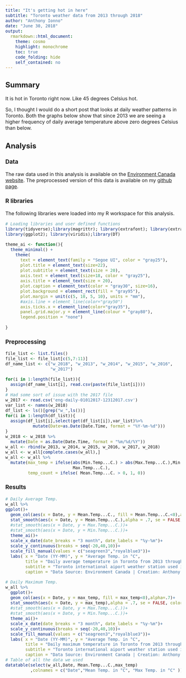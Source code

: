 ---
title: "It's getting hot in here"
subtitle: "Toronto weather data from 2013 through 2018"
author: "Anthony Ionno"
date: "June 30, 2018"
output:
  rmarkdown::html_document:
    theme: cosmo
    highlight: monochrome
    toc: true
    code_folding: hide
    self_contained: no
---
<style>
body {
    font-size: 16px;
}

</style>

## Summary 

It is hot in Toronto right now. Like 45 degrees Celsius hot. 

So, I thought I would do a short post that looks at daily weather patterns in Toronto. Both the graphs below show that since 2013 we are seeing a higher frequency of daily average temperature above zero degrees Celsius than below. 

## Analysis
### Data
The raw data used in this analysis is available on the [Environment Canada website](http://climate.weather.gc.ca/climate_data/daily_data_e.html?StationID=51459). The preprocessed version of this data is available on my [github page](https://github.com/ionnoant/2018-06-31_Toronto-weather-post). 

### R libraries
The following libraries were loaded into my R workspace for this analysis.
```{r,cache=TRUE,message=FALSE}
# Loading libraries and user defined functions
library(tidyverse);library(magrittr); library(extrafont); library(extrafontdb)
library(ggplot2); library(viridis);library(DT)

theme_ai <- function(){
  theme_minimal() +
    theme(
      text = element_text(family = "Segoe UI", color = "gray25"),
      plot.title = element_text(size=22),
      plot.subtitle = element_text(size = 20),
      axis.text = element_text(size=18, color = "gray25"),
      axis.title = element_text(size = 20),
      plot.caption = element_text(color = "gray30", size=16),
      plot.background = element_rect(fill = "gray95"),
      plot.margin = unit(c(5, 10, 5, 10), units = "mm"),
      #axis.line = element_line(color="gray50")
      axis.ticks.x = element_line(color="gray35"),
      panel.grid.major.y = element_line(colour = "gray80"),
      legend.position = "none")
  
}
```
### Preprocessing
```{r, cache=TRUE}
file_list <- list.files()
file_list <- file_list[c(5,7:11)]
df_name_list <- c("w_2018", "w_2013", "w_2014", "w_2015", "w_2016", 
                  "w_2017")

for(i in 1:length(file_list)){
  assign(df_name_list[i], read.csv(paste(file_list[i])))
}
# Had some sort of issue with the 2017 file
w_2017 <- read.csv('eng-daily-01012017-12312017.csv')
var_list <- names(w_2018)
df_list <- ls()[grep("w_",ls())]
for(i in 1:length(df_list)){
  assign(df_list[i],select(get(df_list[i]),var_list)%>%
           mutate(Date=as.Date(Date.Time, format = "%Y-%m-%d")))
}
w_2018 <- w_2018 %>%
  mutate(Date = as.Date(Date.Time, format = "%m/%d/%Y"))
w_all <- rbind(w_2013, w_2014, w_2015, w_2016, w_2017, w_2018)
w_all <- w_all[complete.cases(w_all),]
w_all <- w_all %>%
  mutate(max_temp = ifelse(abs(Min.Temp...C.) > abs(Max.Temp...C.),Min.Temp...C.,
                           Max.Temp...C.),
         temp_count = ifelse( Mean.Temp...C. > 0, 1, 0))

```

### Results 
```{r, message = FALSE, cache=TRUE, fig.width=20, fig.height=10}
# Daily Average Temp.
w_all %>%
ggplot()+
  geom_col(aes(x = Date, y = Mean.Temp...C., fill = Mean.Temp...C.<0),alpha=.7)+
  stat_smooth(aes(x = Date, y = Mean.Temp...C.),alpha = .7, se = FALSE, color = "gray55")+
  #stat_smooth(aes(x = Date, y = Max.Temp...C.))+
  #stat_smooth(aes(x = Date, y = Min.Temp...C.))+
  theme_ai()+
  scale_x_date(date_breaks = "3 month", date_labels = "%y-%m")+
  scale_y_continuous(breaks = seq(-20,40,10))+
  scale_fill_manual(values = c("seagreen3","royalblue3"))+
  labs( x = "Date (YY-MM)", y = "Average Temp. in °C",
        title = "Daily average temperature in Toronto from 2013 through 2018",
        subtitle = "Toronto international aiport weather station used in all years",
        caption = "Data Source: Environment Canada | Creation: Anthony Ionno")

# Daily Maximum Temp.
w_all %>%
  ggplot()+
  geom_col(aes(x = Date, y = max_temp, fill = max_temp<0),alpha=.7)+
  stat_smooth(aes(x = Date, y = max_temp),alpha = .7, se = FALSE, color = "gray55")+
  #stat_smooth(aes(x = Date, y = Max.Temp...C.))+
  #stat_smooth(aes(x = Date, y = Min.Temp...C.))+
  theme_ai()+
  scale_x_date(date_breaks = "3 month", date_labels = "%y-%m")+
  scale_y_continuous(breaks = seq(-20,40,10))+
  scale_fill_manual(values = c("seagreen3","royalblue3"))+
  labs( x = "Date (YY-MM)", y = "Average Temp. in °C",
        title = "Daily maximum temperature in Toronto from 2013 through 2018",
        subtitle = "Toronto international aiport weather station used in all years",
        caption = "Data Source: Environment Canada | Creation: Anthony Ionno")
# Table of all the data we used
datatable(select(w_all,Date, Mean.Temp...C.,max_temp)
          ,colnames = c("Date","Mean Temp. in °C", "Max Temp. in °C" ))
```
